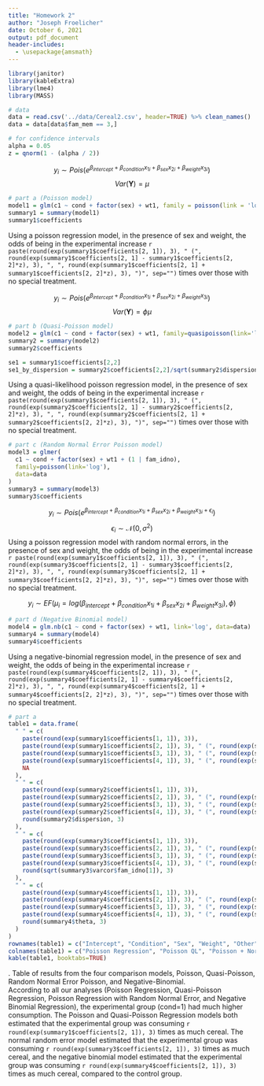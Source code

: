 ```yaml
---
title: "Homework 2"
author: "Joseph Froelicher"
date: October 6, 2021
output: pdf_document
header-includes:
  - \usepackage{amsmath}
---
```


```r
library(janitor)
library(kableExtra)
library(lme4)
library(MASS)

# data
data = read.csv('../data/Cereal2.csv', header=TRUE) %>% clean_names()
data = data[data$fam_mem == 3,]

# for confidence intervals
alpha = 0.05
z = qnorm(1 - (alpha / 2))

```

\section{Question 1}
\subsection{Part A}

$$y_i\sim Pois(e^{\beta_{intercept} + \beta_{condition}x_{1i} + \beta_{sex}x_{2i}+\beta_{weight}x_{3i}})$$
$$Var(\textbf{Y}) = \mu$$

```r
# part a (Poisson model)
model1 = glm(c1 ~ cond + factor(sex) + wt1, family = poisson(link = 'log'), data = data)
summary1 = summary(model1)
summary1$coefficients

```


Using a poisson regression model, in the presence of sex and weight, the odds of being in the experimental increase `r paste(round(exp(summary1$coefficients[2, 1]), 3), " (", round(exp(summary1$coefficients[2, 1] - summary1$coefficients[2, 2]*z), 3), ", ", round(exp(summary1$coefficients[2, 1] + summary1$coefficients[2, 2]*z), 3), ")", sep="")` times over those with no special treatment.

\subsection{Part B}
$$y_i\sim Pois(e^{\beta_{intercept} + \beta_{condition}x_{1i} + \beta_{sex}x_{2i}+\beta_{weight}x_{3i}})$$
$$Var(\textbf{Y}) = \phi\mu$$

```r
# part b (Quasi-Poisson model)
model2 = glm(c1 ~ cond + factor(sex) + wt1, family=quasipoisson(link='log'), data=data)
summary2 = summary(model2)
summary2$coefficients

se1 = summary1$coefficients[2,2]
se1_by_dispersion = summary2$coefficients[2,2]/sqrt(summary2$dispersion)

```

Using a quasi-likelihood poisson regression model, in the presence of sex and weight, the odds of being in the experimental increase `r paste(round(exp(summary1$coefficients[2, 1]), 3), " (", round(exp(summary2$coefficients[2, 1] - summary2$coefficients[2, 2]*z), 3), ", ", round(exp(summary2$coefficients[2, 1] + summary2$coefficients[2, 2]*z), 3), ")", sep="")` times over those with no special treatment.

\subsection{Part C}

```r
# part c (Random Normal Error Poisson model)
model3 = glmer(
  c1 ~ cond + factor(sex) + wt1 + (1 | fam_idno),
  family=poisson(link='log'),
  data=data
)
summary3 = summary(model3)
summary3$coefficients

```
$$y_i\sim Pois(e^{\beta_{intercept} + \beta_{condition}x_{1i} + \beta_{sex}x_{2i}+\beta_{weight}x_{3i}+\epsilon_i})$$
$$\epsilon_i\sim\mathcal{N}(0, \sigma^2)$$
Using a poisson regression model with random normal errors, in the presence of sex and weight, the odds of being in the experimental increase `r paste(round(exp(summary1$coefficients[2, 1]), 3), " (", round(exp(summary3$coefficients[2, 1] - summary3$coefficients[2, 2]*z), 3), ", ", round(exp(summary3$coefficients[2, 1] + summary3$coefficients[2, 2]*z), 3), ")", sep="")` times over those with no special treatment.


\subsection{Part D}
$$y_i\sim EF(\mu_i = log(\beta_{intercept} + \beta_{condition}x_{1i} + \beta_{sex}x_{2i}+\beta_{weight}x_{3i}), \phi)$$

```r
# part d (Negative Binomial model)
model4 = glm.nb(c1 ~ cond + factor(sex) + wt1, link='log', data=data)
summary4 = summary(model4)
summary4$coefficients

```
Using a negative-binomial regression model, in the presence of sex and weight, the odds of being in the experimental increase `r paste(round(exp(summary4$coefficients[2, 1]), 3), " (", round(exp(summary4$coefficients[2, 1] - summary4$coefficients[2, 2]*z), 3), ", ", round(exp(summary4$coefficients[2, 1] + summary4$coefficients[2, 2]*z), 3), ")", sep="")` times over those with no special treatment.


\section{Question 2}
```r
# part a
table1 = data.frame(
  " " = c(
    paste(round(exp(summary1$coefficients[1, 1]), 3)),
    paste(round(exp(summary1$coefficients[2, 1]), 3), " (", round(exp(summary1$coefficients[2, 1] - summary1$coefficients[2, 2]*z), 3), ", ", round(exp(summary1$coefficients[2, 1] + summary1$coefficients[2, 2]*z), 3), ")", sep=""),
    paste(round(exp(summary1$coefficients[3, 1]), 3), " (", round(exp(summary1$coefficients[3, 1] - summary1$coefficients[3, 2]*z), 3), ", ", round(exp(summary1$coefficients[3, 1] + summary1$coefficients[3, 2]*z), 3), ")", sep=""),
    paste(round(exp(summary1$coefficients[4, 1]), 3), " (", round(exp(summary1$coefficients[4, 1] - summary1$coefficients[4, 2]*z), 3), ", ", round(exp(summary1$coefficients[4, 1] + summary1$coefficients[4, 2]*z), 3), ")", sep=""),
    NA
  ),
  " " = c(
    paste(round(exp(summary2$coefficients[1, 1]), 3)),
    paste(round(exp(summary2$coefficients[2, 1]), 3), " (", round(exp(summary2$coefficients[2, 1] - summary2$coefficients[2, 2]*z), 3), ", ", round(exp(summary2$coefficients[2, 1] + summary2$coefficients[2, 2]*z), 3), ")", sep=""),
    paste(round(exp(summary2$coefficients[3, 1]), 3), " (", round(exp(summary2$coefficients[3, 1] - summary2$coefficients[3, 2]*z), 3), ", ", round(exp(summary2$coefficients[3, 1] + summary2$coefficients[3, 2]*z), 3), ")", sep=""),
    paste(round(exp(summary2$coefficients[4, 1]), 3), " (", round(exp(summary2$coefficients[4, 1] - summary2$coefficients[4, 2]*z), 3), ", ", round(exp(summary2$coefficients[4, 1] + summary2$coefficients[4, 2]*z), 3), ")", sep=""),
    round(summary2$dispersion, 3)
  ),
  " " = c(
    paste(round(exp(summary3$coefficients[1, 1]), 3)),
    paste(round(exp(summary3$coefficients[2, 1]), 3), " (", round(exp(summary3$coefficients[2, 1] - summary3$coefficients[2, 2]*z), 3), ", ", round(exp(summary3$coefficients[2, 1] + summary3$coefficients[2, 2]*z), 3), ")", sep=""),
    paste(round(exp(summary3$coefficients[3, 1]), 3), " (", round(exp(summary3$coefficients[3, 1] - summary3$coefficients[3, 2]*z), 3), ", ", round(exp(summary3$coefficients[3, 1] + summary3$coefficients[3, 2]*z), 3), ")", sep=""),
    paste(round(exp(summary3$coefficients[4, 1]), 3), " (", round(exp(summary3$coefficients[4, 1] - summary3$coefficients[4, 2]*z), 3), ", ", round(exp(summary3$coefficients[4, 1] + summary3$coefficients[4, 2]*z), 3), ")", sep=""),
    round(sqrt(summary3$varcor$fam_idno[1]), 3)
  ),
  " " = c(
    paste(round(exp(summary4$coefficients[1, 1]), 3)),
    paste(round(exp(summary4$coefficients[2, 1]), 3), " (", round(exp(summary4$coefficients[2, 1] - summary4$coefficients[2, 2]*z), 3), ", ", round(exp(summary4$coefficients[2, 1] + summary4$coefficients[2, 2]*z), 3), ")", sep=""),
    paste(round(exp(summary4$coefficients[3, 1]), 3), " (", round(exp(summary4$coefficients[3, 1] - summary4$coefficients[3, 2]*z), 3), ", ", round(exp(summary4$coefficients[3, 1] + summary4$coefficients[3, 2]*z), 3), ")", sep=""),
    paste(round(exp(summary4$coefficients[4, 1]), 3), " (", round(exp(summary4$coefficients[4, 1] - summary4$coefficients[4, 2]*z), 3), ", ", round(exp(summary4$coefficients[4, 1] + summary4$coefficients[4, 2]*z), 3), ")", sep=""),
    round(summary4$theta, 3)
  )
)
rownames(table1) = c("Intercept", "Condition", "Sex", "Weight", "Other")
colnames(table1) = c("Poisson Regression", "Poisson QL", "Poisson + Normal error", "NB NLMIXED")
kable(table1, booktabs=TRUE)

```
\textbf{Table1}. Table of results from the four comparison models, Poisson, Quasi-Poisson, Random Normal Error Poisson, and Negative-Binomial.  
According to all our analyses (Poisson Regression, Quasi-Poisson Regression, Poisson Regression with Random Normal Error, and Negative Binomial Regression), the experimental group (cond=1) had much higher consumption. The Poisson and Quasi-Poisson Regression models both estimated that the experimental group was consuming `r round(exp(summary1$coefficients[2, 1]), 3)` times as much cereal. The normal random error model estimated that the experimental group was consuming `r round(exp(summary3$coefficients[2, 1]), 3)` times as much cereal, and the negative binomial model estimated that the experimental group was consuming `r round(exp(summary4$coefficients[2, 1]), 3)` times as much cereal, compared to the control group.
